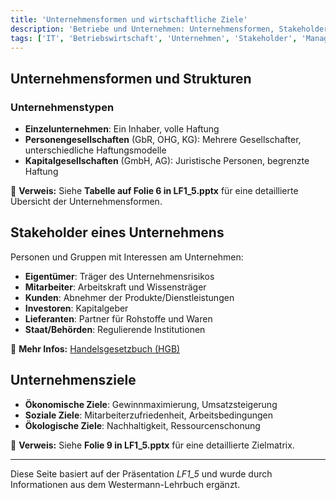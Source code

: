 ```yaml
---
title: 'Unternehmensformen und wirtschaftliche Ziele'
description: 'Betriebe und Unternehmen: Unternehmensformen, Stakeholder und Unternehmensziele'
tags: ['IT', 'Betriebswirtschaft', 'Unternehmen', 'Stakeholder', 'Management']
---
```


## Unternehmensformen und Strukturen

### Unternehmenstypen

- **Einzelunternehmen**: Ein Inhaber, volle Haftung
- **Personengesellschaften** (GbR, OHG, KG): Mehrere Gesellschafter, unterschiedliche Haftungsmodelle
- **Kapitalgesellschaften** (GmbH, AG): Juristische Personen, begrenzte Haftung

📌 **Verweis:** Siehe **Tabelle auf Folie 6 in LF1_5.pptx** für eine detaillierte Übersicht der Unternehmensformen.

## Stakeholder eines Unternehmens

Personen und Gruppen mit Interessen am Unternehmen:

- **Eigentümer**: Träger des Unternehmensrisikos
- **Mitarbeiter**: Arbeitskraft und Wissensträger
- **Kunden**: Abnehmer der Produkte/Dienstleistungen
- **Investoren**: Kapitalgeber
- **Lieferanten**: Partner für Rohstoffe und Waren
- **Staat/Behörden**: Regulierende Institutionen

📌 **Mehr Infos:** [Handelsgesetzbuch (HGB)](https://www.gesetze-im-internet.de/hgb/)

## Unternehmensziele

- **Ökonomische Ziele**: Gewinnmaximierung, Umsatzsteigerung
- **Soziale Ziele**: Mitarbeiterzufriedenheit, Arbeitsbedingungen
- **Ökologische Ziele**: Nachhaltigkeit, Ressourcenschonung

📌 **Verweis:** Siehe **Folie 9 in LF1_5.pptx** für eine detaillierte Zielmatrix.

---

Diese Seite basiert auf der Präsentation _LF1_5_ und wurde durch Informationen aus dem Westermann-Lehrbuch ergänzt.
